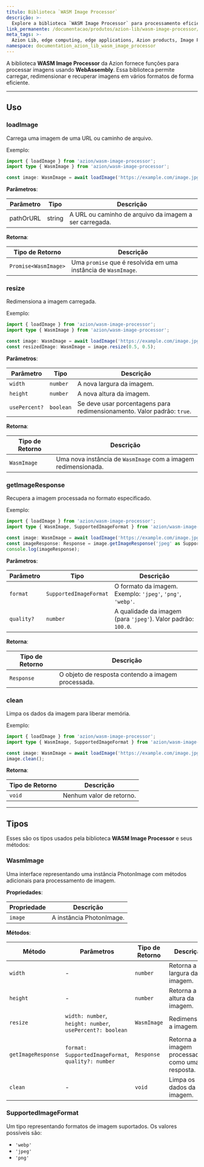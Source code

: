 ```yaml
---
título: Biblioteca `WASM Image Processor`
descrição: >-
  Explore a biblioteca `WASM Image Processor` para processamento eficiente de imagens usando WebAssembly.
link_permanente: /documentacao/produtos/azion-lib/wasm-image-processor/
meta_tags: >-
  Azion Lib, edge computing, edge applications, Azion products, Image Processor, WebAssembly
namespace: documentation_azion_lib_wasm_image_processor
---
```



A biblioteca **WASM Image Processor** da Azion fornece funções para processar imagens usando **WebAssembly**. Essa biblioteca permite carregar, redimensionar e recuperar imagens em vários formatos de forma eficiente.

<LinkButton link="/pt-br/documentacao/produtos/azion-lib/overview/" label="Ir para a visão geral das Azion Libraries" severity="secondary" target="_blank" />

---

## Uso

### loadImage

Carrega uma imagem de uma URL ou caminho de arquivo.

Exemplo:

```typescript
import { loadImage } from 'azion/wasm-image-processor';
import type { WasmImage } from 'azion/wasm-image-processor';

const image: WasmImage = await loadImage('https://example.com/image.jpg');
```

**Parâmetros**:

| Parâmetro | Tipo | Descrição |
| --- | --- | --- |
| pathOrURL | string | A URL ou caminho de arquivo da imagem a ser carregada. |

**Retorna**:

| Tipo de Retorno | Descrição |
|-----------------|-------------|
| `Promise<WasmImage>` | Uma `promise` que é resolvida em uma instância de `WasmImage`. |

### resize

Redimensiona a imagem carregada.

Exemplo:

```typescript
import { loadImage } from 'azion/wasm-image-processor';
import type { WasmImage } from 'azion/wasm-image-processor';

const image: WasmImage = await loadImage('https://example.com/image.jpg');
const resizedImage: WasmImage = image.resize(0.5, 0.5);
```

**Parâmetros**:

| Parâmetro | Tipo | Descrição |
| --- | --- | --- |
| `width` | `number` | A nova largura da imagem. |
| `height` | `number` | A nova altura da imagem. |
| `usePercent?` | `boolean` | Se deve usar porcentagens para redimensionamento. Valor padrão: `true`. |

**Retorna**:

| Tipo de Retorno | Descrição |
|-------------|-------------|
| `WasmImage` | Uma nova instância de `WasmImage` com a imagem redimensionada. |

### getImageResponse

Recupera a imagem processada no formato especificado.

Exemplo:

```typescript
import { loadImage } from 'azion/wasm-image-processor';
import type { WasmImage, SupportedImageFormat } from 'azion/wasm-image-processor';

const image: WasmImage = await loadImage('https://example.com/image.jpg');
const imageResponse: Response = image.getImageResponse('jpeg' as SupportedImageFormat);
console.log(imageResponse);
```

**Parâmetros**:

| Parâmetro | Tipo | Descrição |
| --- | --- | --- |
| `format` | `SupportedImageFormat` | O formato da imagem. Exemplo: `'jpeg'`, `'png'`, `'webp'`. |
| `quality?` | `number` | A qualidade da imagem (para `'jpeg'`). Valor padrão: `100.0`. |

**Retorna**:

| Tipo de Retorno | Descrição |
|-------------|-------------|
| `Response` | O objeto de resposta contendo a imagem processada. |

### clean

Limpa os dados da imagem para liberar memória.

Exemplo:

```typescript
import { loadImage } from 'azion/wasm-image-processor';
import type { WasmImage, SupportedImageFormat } from 'azion/wasm-image-processor';

const image: WasmImage = await loadImage('https://example.com/image.jpg');
image.clean();
```
**Retorna**:

| Tipo de Retorno | Descrição |
|-------------|-------------|
| `void` | Nenhum valor de retorno. |

---

## Tipos

Esses são os tipos usados pela biblioteca **WASM Image Processor** e seus métodos:

### WasmImage

Uma interface representando uma instância PhotonImage com métodos adicionais para processamento de imagem.

**Propriedades**:

| Propriedade | Descrição |
| --- | --- |
| `image` | A instância PhotonImage. |

**Métodos**:

| Método | Parâmetros | Tipo de Retorno | Descrição |
| --- | --- | --- | --- |
| `width` | - | `number` | Retorna a largura da imagem. |
| `height` | - | `number` | Retorna a altura da imagem. |
| `resize` | `width: number`, `height: number`, `usePercent?: boolean` | `WasmImage` | Redimensiona a imagem. |
| `getImageResponse` | `format: SupportedImageFormat`, `quality?: number` | `Response` | Retorna a imagem processada como uma resposta. |
| `clean` | - | `void` | Limpa os dados da imagem. |

### SupportedImageFormat

Um tipo representando formatos de imagem suportados. Os valores possíveis são:

- `'webp'`
- `'jpeg'`
- `'png'`
